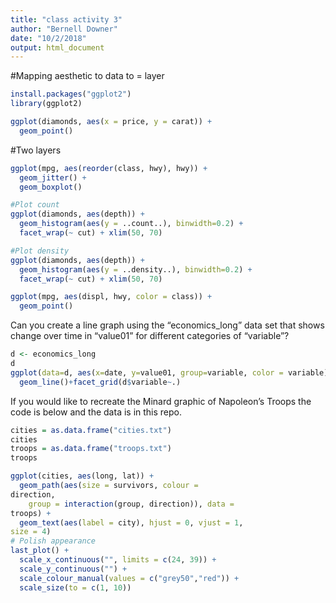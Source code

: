 ```yaml
---
title: "class activity 3"
author: "Bernell Downer"
date: "10/2/2018"
output: html_document
---
```


#Mapping aesthetic to data to = layer
```r
install.packages("ggplot2")
library(ggplot2)

ggplot(diamonds, aes(x = price, y = carat)) +
  geom_point()
```

#Two layers
```r
ggplot(mpg, aes(reorder(class, hwy), hwy)) +
  geom_jitter() +
  geom_boxplot()
```

```r

#Plot count
ggplot(diamonds, aes(depth)) +
  geom_histogram(aes(y = ..count..), binwidth=0.2) +
  facet_wrap(~ cut) + xlim(50, 70)

#Plot density
ggplot(diamonds, aes(depth)) +
  geom_histogram(aes(y = ..density..), binwidth=0.2) +
  facet_wrap(~ cut) + xlim(50, 70)
```

```r
ggplot(mpg, aes(displ, hwy, color = class)) +
  geom_point()

```

Can you create a line graph using the "economics_long" data set that shows change over time in "value01" for different categories of "variable"?

```r
d <- economics_long
d
ggplot(data=d, aes(x=date, y=value01, group=variable, color = variable)) +
  geom_line()+facet_grid(d$variable~.)
```

If you would like to recreate the Minard graphic of Napoleon's Troops the code is below and the data is in this repo.

```r
cities = as.data.frame("cities.txt")
cities
troops = as.data.frame("troops.txt")
troops
```


```r
ggplot(cities, aes(long, lat)) +
  geom_path(aes(size = survivors, colour =
direction,
    group = interaction(group, direction)), data =
troops) +
  geom_text(aes(label = city), hjust = 0, vjust = 1,
size = 4)
# Polish appearance
last_plot() +
  scale_x_continuous("", limits = c(24, 39)) +
  scale_y_continuous("") +
  scale_colour_manual(values = c("grey50","red")) +
  scale_size(to = c(1, 10))
```

